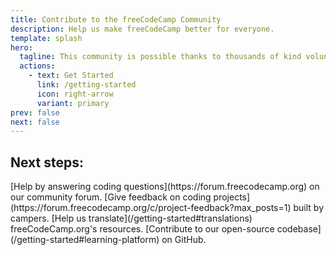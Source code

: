 ```yaml
---
title: Contribute to the freeCodeCamp Community
description: Help us make freeCodeCamp better for everyone.
template: splash
hero:
  tagline: This community is possible thanks to thousands of kind volunteers like you.
  actions:
    - text: Get Started
      link: /getting-started
      icon: right-arrow
      variant: primary
prev: false
next: false
---
```



## Next steps:

<CardGrid stagger>
  <Card title='Help Others' icon='pen'>
    [Help by answering coding questions](https://forum.freecodecamp.org) on our
    community forum.
  </Card>
  <Card title='Feedback' icon='magnifier'>
    [Give feedback on coding
    projects](https://forum.freecodecamp.org/c/project-feedback?max_posts=1)
    built by campers.
  </Card>
  <Card title='Translations' icon='translate'>
    [Help us translate](/getting-started#translations) freeCodeCamp.org's
    resources.
  </Card>
  <Card title='Open Source' icon='github'>
    [Contribute to our open-source codebase](/getting-started#learning-platform)
    on GitHub.
  </Card>
</CardGrid>
